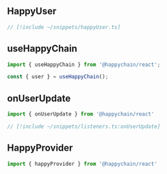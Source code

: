 ## HappyUser
 
```ts
// [!include ~/snippets/happyUser.ts]
```

## useHappyChain

```ts twoslash
import { useHappyChain } from '@happychain/react';

const { user } = useHappyChain();
```

## onUserUpdate

```ts twoslash
import { onUserUpdate } from '@happychain/react'

// [!include ~/snippets/listeners.ts:onUserUpdate]
```

## HappyProvider

```ts twoslash
import { happyProvider } from '@happychain/react'
```
